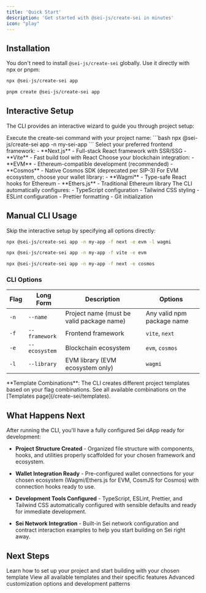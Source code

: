 ```yaml
---
title: 'Quick Start'
description: 'Get started with @sei-js/create-sei in minutes'
icon: "play"
---
```


## Installation

You don't need to install `@sei-js/create-sei` globally. Use it directly with npx or pnpm:

<CodeGroup>

```bash npx
npx @sei-js/create-sei app
```

```bash pnpm
pnpm create @sei-js/create-sei app
```

</CodeGroup>

## Interactive Setup

The CLI provides an interactive wizard to guide you through project setup:

<Steps>
  <Step title="Run the CLI">
    Execute the create-sei command with your project name:
    ```bash
    npx @sei-js/create-sei app -n my-sei-app
    ```
  </Step>
  
  <Step title="Choose Framework">
    Select your preferred frontend framework:
    - **Next.js** - Full-stack React framework with SSR/SSG
    - **Vite** - Fast build tool with React
  </Step>
  
  <Step title="Select Ecosystem">
    Choose your blockchain integration:
    - **EVM** - Ethereum-compatible development (recommended)
    - **Cosmos** - Native Cosmos SDK (deprecated per SIP-3)
  </Step>
  
  <Step title="Pick Library (EVM only)">
    For EVM ecosystem, choose your wallet library:
    - **Wagmi** - Type-safe React hooks for Ethereum
    - **Ethers.js** - Traditional Ethereum library
  </Step>
  
  <Step title="Project Setup">
    The CLI automatically configures:
    - TypeScript configuration
    - Tailwind CSS styling
    - ESLint configuration
    - Prettier formatting
    - Git initialization
  </Step>
</Steps>

## Manual CLI Usage

Skip the interactive setup by specifying all options directly:

<CodeGroup>

```bash Next.js + Wagmi
npx @sei-js/create-sei app -n my-app -f next -e evm -l wagmi
```

```bash Vite + Ethers.js
npx @sei-js/create-sei app -n my-app -f vite -e evm
```

```bash Next.js + CosmJS (Deprecated)
npx @sei-js/create-sei app -n my-app -f next -e cosmos
```

</CodeGroup>

### CLI Options

| Flag | Long Form | Description | Options |
|------|-----------|-------------|---------|
| `-n` | `--name` | Project name (must be valid package name) | Any valid npm package name |
| `-f` | `--framework` | Frontend framework | `vite`, `next` |
| `-e` | `--ecosystem` | Blockchain ecosystem | `evm`, `cosmos` |
| `-l` | `--library` | EVM library (EVM ecosystem only) | `wagmi` |

<Info>
**Template Combinations**: The CLI creates different project templates based on your flag combinations. See all available combinations on the [Templates page](/create-sei/templates).
</Info>

## What Happens Next

After running the CLI, you'll have a fully configured Sei dApp ready for development:

- **Project Structure Created** - Organized file structure with components, hooks, and utilities properly scaffolded for your chosen framework and ecosystem.

- **Wallet Integration Ready** - Pre-configured wallet connections for your chosen ecosystem (Wagmi/Ethers.js for EVM, CosmJS for Cosmos) with connection hooks ready to use.

- **Development Tools Configured** - TypeScript, ESLint, Prettier, and Tailwind CSS automatically configured with sensible defaults and ready for immediate development.

- **Sei Network Integration** - Built-in Sei network configuration and contract interaction examples to help you start building on Sei right away.

## Next Steps

<CardGroup cols={2}>
  <Card title="Set Up Your Project" href="/create-sei/next-steps" icon="play">
    Learn how to set up your project and start building with your chosen template
  </Card>
  <Card title="Explore Templates" href="/create-sei/templates" icon="layer-group">
    View all available templates and their specific features
  </Card>
  <Card title="Customize Your Project" href="/create-sei/customization" icon="palette">
    Advanced customization options and development patterns
  </Card>
</CardGroup>
